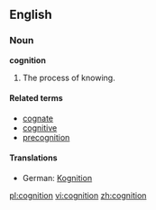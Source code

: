 ==English==

===Noun===
'''cognition'''
#The process of knowing.

====Related terms====
*[[cognate]]
*[[cognitive]]
*[[precognition]]

{{wikipedia}}

====Translations====
*German: [[Kognition]] {{f}}

[[pl:cognition]]
[[vi:cognition]]
[[zh:cognition]]
